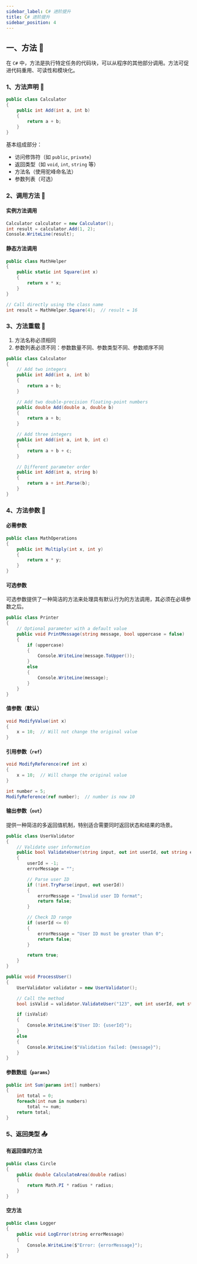 ```yaml
---
sidebar_label: C# 进阶提升
title: C# 进阶提升
sidebar_position: 4
---
```


## 一、方法 📝

在 `C#` 中，方法是执行特定任务的代码块，可以从程序的其他部分调用。方法可促进代码重用、可读性和模块化。

### 1、方法声明 📝

```csharp
public class Calculator
{
    public int Add(int a, int b)
    {
        return a + b;
    }
}
```

基本组成部分：

- 访问修饰符（如 `public`, `private`）
- 返回类型（如 `void`, `int`, `string` 等）
- 方法名（使用驼峰命名法）
- 参数列表（可选）

### 2、调用方法 🔗

#### 实例方法调用

```csharp
Calculator calculator = new Calculator();
int result = calculator.Add(1, 2);
Console.WriteLine(result);
```

#### 静态方法调用

```csharp
public class MathHelper
{
    public static int Square(int x)
    {
        return x * x;
    }
}

// Call directly using the class name
int result = MathHelper.Square(4);  // result = 16
```

### 3、方法重载 🔄

1. 方法名称必须相同
2. 参数列表必须不同：参数数量不同、参数类型不同、参数顺序不同

```csharp
public class Calculator
{
    // Add two integers
    public int Add(int a, int b)
    {
        return a + b;
    }

    // Add two double-precision floating-point numbers
    public double Add(double a, double b)
    {
        return a + b;
    }

    // Add three integers
    public int Add(int a, int b, int c)
    {
        return a + b + c;
    }

    // Different parameter order
    public int Add(int a, string b)
    {
        return a + int.Parse(b);
    }
}
```

### 4、方法参数 📌

#### 必需参数

```csharp
public class MathOperations
{
    public int Multiply(int x, int y)
    {
        return x * y;
    }
}
```

#### 可选参数

可选参数提供了一种简洁的方法来处理具有默认行为的方法调用，其必须在必填参数之后。

```csharp
public class Printer
{
    // Optional parameter with a default value
    public void PrintMessage(string message, bool uppercase = false)
    {
        if (uppercase)
        {
            Console.WriteLine(message.ToUpper());
        }
        else
        {
            Console.WriteLine(message);
        }
	}
}
```

#### 值参数（默认）

```csharp
void ModifyValue(int x)
{
    x = 10;  // Will not change the original value
}
```

#### 引用参数（`ref`）

```csharp
void ModifyReference(ref int x)
{
    x = 10;  // Will change the original value
}

int number = 5;
ModifyReference(ref number);  // number is now 10
```

#### 输出参数（`out`）

提供一种简洁的多返回值机制，特别适合需要同时返回状态和结果的场景。

```csharp
public class UserValidator
{
    // Validate user information
    public bool ValidateUser(string input, out int userId, out string errorMessage)
    {
        userId = -1;
        errorMessage = "";

        // Parse user ID
        if (!int.TryParse(input, out userId))
        {
            errorMessage = "Invalid user ID format";
            return false;
        }

        // Check ID range
        if (userId <= 0)
        {
            errorMessage = "User ID must be greater than 0";
            return false;
        }

        return true;
    }
}

public void ProcessUser()
{
    UserValidator validator = new UserValidator();

    // Call the method
    bool isValid = validator.ValidateUser("123", out int userId, out string message);

    if (isValid)
    {
        Console.WriteLine($"User ID: {userId}");
    }
    else
    {
        Console.WriteLine($"Validation failed: {message}");
    }
}
```

#### 参数数组（`params`）

```csharp
public int Sum(params int[] numbers)
{
    int total = 0;
    foreach(int num in numbers)
        total += num;
    return total;
}
```

### 5、返回类型 📤

#### 有返回值的方法

```csharp
public class Circle
{
    public double CalculateArea(double radius)
    {
        return Math.PI * radius * radius;
    }
}
```

#### 空方法

```csharp
public class Logger
{
    public void LogError(string errorMessage)
    {
        Console.WriteLine($"Error: {errorMessage}");
    }
}
```
